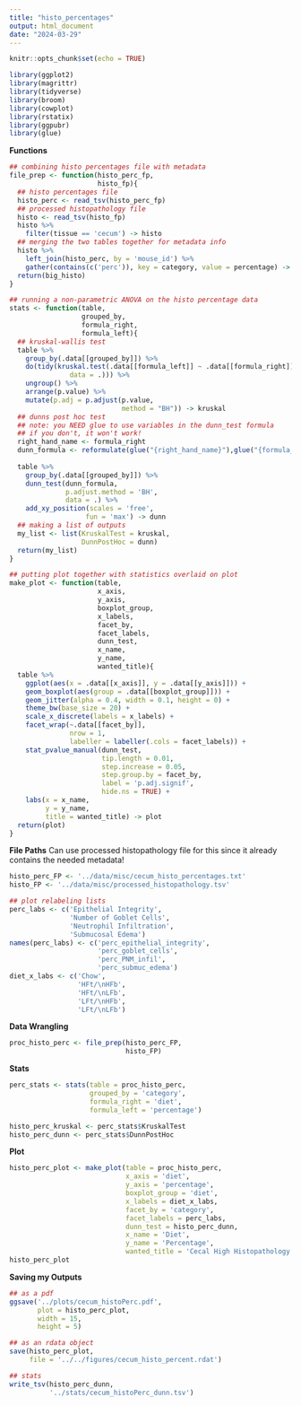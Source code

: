 ```yaml
---
title: "histo_percentages"
output: html_document
date: "2024-03-29"
---
```


```r
knitr::opts_chunk$set(echo = TRUE)
```

```r
library(ggplot2)
library(magrittr)
library(tidyverse)
library(broom)
library(cowplot)
library(rstatix)
library(ggpubr)
library(glue)
```

**Functions**
```r
## combining histo percentages file with metadata
file_prep <- function(histo_perc_fp,
                      histo_fp){
  ## histo percentages file
  histo_perc <- read_tsv(histo_perc_fp)
  ## processed histopathology file
  histo <- read_tsv(histo_fp)
  histo %>% 
    filter(tissue == 'cecum') -> histo
  ## merging the two tables together for metadata info
  histo %>% 
    left_join(histo_perc, by = 'mouse_id') %>% 
    gather(contains(c('perc')), key = category, value = percentage) -> big_histo
  return(big_histo)
}

## running a non-parametric ANOVA on the histo percentage data
stats <- function(table,
                  grouped_by,
                  formula_right,
                  formula_left){
  ## kruskal-wallis test
  table %>% 
    group_by(.data[[grouped_by]]) %>% 
    do(tidy(kruskal.test(.data[[formula_left]] ~ .data[[formula_right]],
               data = .))) %>% 
    ungroup() %>% 
    arrange(p.value) %>% 
    mutate(p.adj = p.adjust(p.value,
                            method = "BH")) -> kruskal
  ## dunns post hoc test
  ## note: you NEED glue to use variables in the dunn_test formula
  ## if you don't, it won't work! 
  right_hand_name <- formula_right
  dunn_formula <- reformulate(glue("{right_hand_name}"),glue("{formula_left}"))
  
  table %>% 
    group_by(.data[[grouped_by]]) %>% 
    dunn_test(dunn_formula,
              p.adjust.method = 'BH',
              data = .) %>% 
    add_xy_position(scales = 'free',
                   fun = 'max') -> dunn
  ## making a list of outputs
  my_list <- list(KruskalTest = kruskal,
                  DunnPostHoc = dunn)
  return(my_list)
}

## putting plot together with statistics overlaid on plot
make_plot <- function(table,
                      x_axis,
                      y_axis,
                      boxplot_group,
                      x_labels,
                      facet_by,
                      facet_labels,
                      dunn_test,
                      x_name,
                      y_name,
                      wanted_title){
  table %>% 
    ggplot(aes(x = .data[[x_axis]], y = .data[[y_axis]])) +
    geom_boxplot(aes(group = .data[[boxplot_group]])) +
    geom_jitter(alpha = 0.4, width = 0.1, height = 0) +
    theme_bw(base_size = 20) +
    scale_x_discrete(labels = x_labels) +
    facet_wrap(~.data[[facet_by]],
               nrow = 1,
               labeller = labeller(.cols = facet_labels)) +
    stat_pvalue_manual(dunn_test,
                       tip.length = 0.01,
                       step.increase = 0.05,
                       step.group.by = facet_by,
                       label = 'p.adj.signif',
                       hide.ns = TRUE) +
    labs(x = x_name,
         y = y_name,
         title = wanted_title) -> plot
  return(plot)
}
```

**File Paths**
Can use processed histopathology file for this since it already contains the needed metadata!
```r
histo_perc_FP <- '../data/misc/cecum_histo_percentages.txt'
histo_FP <- '../data/misc/processed_histopathology.tsv'

## plot relabeling lists
perc_labs <- c('Epithelial Integrity',
               'Number of Goblet Cells',
               'Neutrophil Infiltration',
               'Submucosal Edema')
names(perc_labs) <- c('perc_epithelial_integrity',
                      'perc_goblet_cells',
                      'perc_PNM_infil',
                      'perc_submuc_edema')
diet_x_labs <- c('Chow',
                 'HFt/\nHFb',
                 'HFt/\nLFb',
                 'LFt/\nHFb',
                 'LFt/\nLFb')
```

**Data Wrangling**
```r
proc_histo_perc <- file_prep(histo_perc_FP,
                             histo_FP)
```
**Stats**
```r
perc_stats <- stats(table = proc_histo_perc,
                    grouped_by = 'category',
                    formula_right = 'diet',
                    formula_left = 'percentage')

histo_perc_kruskal <- perc_stats$KruskalTest
histo_perc_dunn <- perc_stats$DunnPostHoc
```

**Plot**
```r
histo_perc_plot <- make_plot(table = proc_histo_perc,
                             x_axis = 'diet',
                             y_axis = 'percentage',
                             boxplot_group = 'diet',
                             x_labels = diet_x_labs,
                             facet_by = 'category',
                             facet_labels = perc_labs,
                             dunn_test = histo_perc_dunn,
                             x_name = 'Diet',
                             y_name = 'Percentage',
                             wanted_title = 'Cecal High Histopathology Scores per Diet')
histo_perc_plot
```

**Saving my Outputs**
```r
## as a pdf
ggsave('../plots/cecum_histoPerc.pdf',
       plot = histo_perc_plot,
       width = 15,
       height = 5)

## as an rdata object 
save(histo_perc_plot,
     file = '../../figures/cecum_histo_percent.rdat')

## stats 
write_tsv(histo_perc_dunn,
          '../stats/cecum_histoPerc_dunn.tsv')
```

